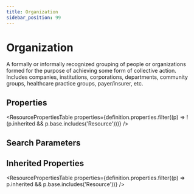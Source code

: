 ```yaml
---
title: Organization
sidebar_position: 99
---
```



# Organization

A formally or informally recognized grouping of people or organizations formed for the purpose of achieving some form of collective action.  Includes companies, institutions, corporations, departments, community groups, healthcare practice groups, payer/insurer, etc.

## Properties

<ResourcePropertiesTable properties={definition.properties.filter((p) => !(p.inherited && p.base.includes('Resource')))} />

## Search Parameters

<SearchParamsTable searchParams={definition.searchParameters} />

## Inherited Properties

<ResourcePropertiesTable properties={definition.properties.filter((p) => p.inherited && p.base.includes('Resource'))} />


